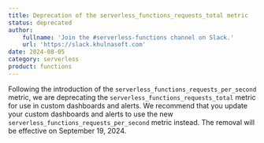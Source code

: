 ```yaml
---
title: Deprecation of the serverless_functions_requests_total metric
status: deprecated
author:
    fullname: 'Join the #serverless-functions channel on Slack.'
    url: 'https://slack.khulnasoft.com'
date: 2024-08-05
category: serverless
product: functions
---
```


Following the introduction of the `serverless_functions_requests_per_second` metric, we are deprecating the `serverless_functions_requests_total` metric for use in custom dashboards and alerts.
We recommend that you update your custom dashboards and alerts to use the new `serverless_functions_requests_per_second` metric instead. The removal will be effective on September 19, 2024.
